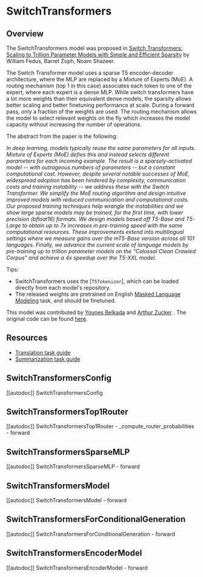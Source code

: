 <!--Copyright 2022 The HuggingFace Team. All rights reserved.

Licensed under the Apache License, Version 2.0 (the "License"); you may not use this file except in compliance with
the License. You may obtain a copy of the License at

http://www.apache.org/licenses/LICENSE-2.0

Unless required by applicable law or agreed to in writing, software distributed under the License is distributed on
an "AS IS" BASIS, WITHOUT WARRANTIES OR CONDITIONS OF ANY KIND, either express or implied. See the License for the
specific language governing permissions and limitations under the License.
-->

# SwitchTransformers

## Overview

The SwitchTransformers model was proposed in [Switch Transformers: Scaling to Trillion Parameter Models with Simple and Efficient Sparsity](https://arxiv.org/abs/2101.03961) by William Fedus, Barret Zoph, Noam Shazeer.

The Switch Transformer model uses a sparse T5 encoder-decoder architecture, where the MLP are replaced by a Mixture of Experts (MoE). A routing mechanism (top 1 in this case) associates each token to one of the expert, where each expert is a dense MLP. While switch transformers have a lot more weights than their equivalent dense models, the sparsity allows better scaling and better finetuning performance at scale.
During a forward pass, only a fraction of the weights are used. The routing mechanism allows the model to select relevant weights on the fly which increases the model capacity without increasing the number of operations.


The abstract from the paper is the following:

*In deep learning, models typically reuse the same parameters for all inputs. Mixture of Experts (MoE) defies this and instead selects different parameters for each incoming example. The result is a sparsely-activated model -- with outrageous numbers of parameters -- but a constant computational cost. However, despite several notable successes of MoE, widespread adoption has been hindered by complexity, communication costs and training instability -- we address these with the Switch Transformer. We simplify the MoE routing algorithm and design intuitive improved models with reduced communication and computational costs. Our proposed training techniques help wrangle the instabilities and we show large sparse models may be trained, for the first time, with lower precision (bfloat16) formats. We design models based off T5-Base and T5-Large to obtain up to 7x increases in pre-training speed with the same computational resources. These improvements extend into multilingual settings where we measure gains over the mT5-Base version across all 101 languages. Finally, we advance the current scale of language models by pre-training up to trillion parameter models on the "Colossal Clean Crawled Corpus" and achieve a 4x speedup over the T5-XXL model.*

Tips:

- SwitchTransformers uses the [`T5Tokenizer`], which can be loaded directly from each model's repository.
- The released weights are pretrained on English [Masked Language Modeling](https://moon-ci-docs.huggingface.co/docs/transformers/pr_19323/en/glossary#general-terms) task, and should be finetuned.

This model was contributed by [Younes Belkada](https://huggingface.co/ybelkada) and [Arthur Zucker](https://huggingface.co/ArtZucker) .
The original code can be found [here](https://github.com/google/flaxformer/tree/main/flaxformer/architectures/moe).

## Resources

- [Translation task guide](../tasks/translation)
- [Summarization task guide](../tasks/summarization)

## SwitchTransformersConfig

[[autodoc]] SwitchTransformersConfig

## SwitchTransformersTop1Router

[[autodoc]] SwitchTransformersTop1Router
    - _compute_router_probabilities
    - forward

## SwitchTransformersSparseMLP

[[autodoc]] SwitchTransformersSparseMLP
    - forward

## SwitchTransformersModel

[[autodoc]] SwitchTransformersModel
    - forward

## SwitchTransformersForConditionalGeneration

[[autodoc]] SwitchTransformersForConditionalGeneration
    - forward

## SwitchTransformersEncoderModel

[[autodoc]] SwitchTransformersEncoderModel
    - forward
